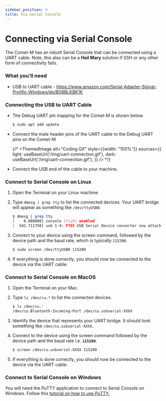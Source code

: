 ```yaml
---
sidebar_position: 4
title: Via Serial Console
---
```





# Connecting via Serial Console
The Comet-M has an inbuilt Serial Console that can be connected using a UART cable. Note, this also can be a **Hail Mary** solution if SSH or any other form of connectivity fails.

### What you’ll need

- USB to UART cable - https://www.amazon.com/Serial-Adapter-Signal-Prolific-Windows/dp/B08BLKBK1K

### Connecting the USB to UART Cable

- The Debug UART pin mapping for the Comet-M is shown below.
    
    ```bash
    $ sudo apt add update
    ```
    
- Connect the male header pins of the UART cable to the Debug UART pins on the Comet-M

    {/* <ThemedImage
        alt="Coding Gif"
        style={{width: "100%"}}
        sources={{
            light: useBaseUrl('/img/uart-connection.gif'),
            dark: useBaseUrl('/img/uart-connection.gif'),
        }}
    /> */}
    
- Connect the USB end of the cable to your machine.

### Connect to Serial Console on Linux

1. Open the Terminal on your Linux machine.
2. Type `dmesg | grep tty` to list the connected devices. Your UART bridge will appear as something like `/dev/ttyUSB0`.
    
    ```bash
    $ dmesg | grep tty
    [    0.000000] console [tty0] enabled
    [  542.711750] usb 1-4: FTDI USB Serial Device converter now attached to ttyUSB0
    ```
    
3. Connect to your device using the screen command, followed by the device path and the baud rate, which is typically `115200`.
    
    ```bash
    $ sudo screen /dev/ttyUSB0 115200
    ```
    
4. If everything is done correctly, you should now be connected to the device via the UART cable.

### Connect to Serial Console on MacOS

1. Open the  Terminal on your Mac.
2. Type `ls /dev/cu.*` to list the connected devices.
    
    ```bash
    $ ls /dev/cu.*
    /dev/cu.Bluetooth-Incoming-Port /dev/cu.usbserial-XXXX
    ```
    
3. Identify the device that represents your UART bridge. It should look something like `/dev/cu.usbserial-XXXX`.
4. Connect to the device using the screen command followed by the device path and the baud rate i.e. **`115200`**.
    
    ```bash
    $ screen /dev/cu.usbserial-XXXX 115200 
    ```
    
5. If everything is done correctly, you should now be connected to the device via the UART cable.

### Connect to Serial Console on Windows

You will need the PuTTY application to connect to Serial Console on Windows. Follow this [tutorial on how to use PuTTY.](https://www.notion.so/Using-PuTTY-on-Windows-3fba4ed0345f4bff98e6a2ac741c1fb0?pvs=21)